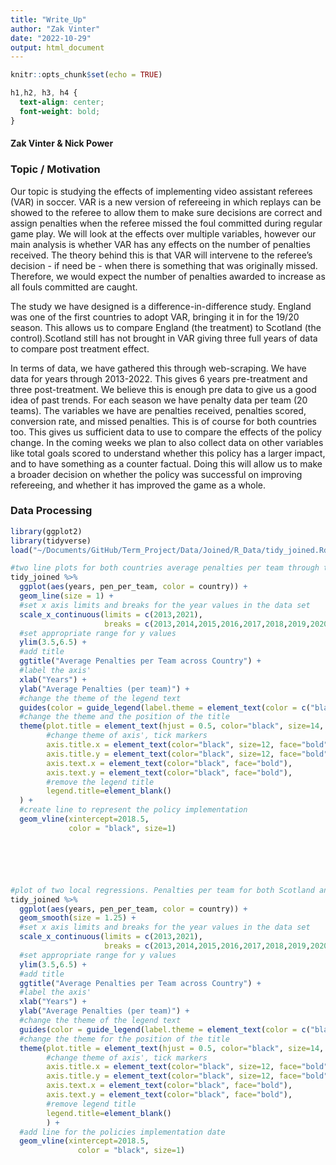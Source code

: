 ```yaml
---
title: "Write_Up"
author: "Zak Vinter"
date: "2022-10-29"
output: html_document
---
```


```r
knitr::opts_chunk$set(echo = TRUE)
```

```css
h1,h2, h3, h4 {
  text-align: center;
  font-weight: bold;
}

```


#### Zak Vinter & Nick Power





### Topic / Motivation

  Our topic is studying the effects of implementing video assistant referees (VAR) in soccer. VAR is a new version of refereeing in which replays can be showed to the referee to allow them to make sure decisions are correct and assign penalties when the referee missed the foul committed during regular game play.  We will look at the effects over multiple variables, however our main analysis is whether VAR has any effects on the number of penalties received. The theory behind this is that VAR will intervene to the referee’s decision - if need be - when there is something that was originally missed. Therefore, we would expect the number of penalties awarded to increase as all fouls committed are caught.
    
  The study we have designed is a difference-in-difference study. England was one of the first countries to adopt VAR, bringing it in for the 19/20 season. This allows us to compare England (the treatment) to Scotland (the control).Scotland still has not brought in VAR giving three full years of data to compare post treatment effect. 
	  
  In terms of data, we have gathered this through web-scraping. We have data for years through 2013-2022. This gives 6 years pre-treatment and three post-treatment. We believe this is enough pre data to give us a good idea of past trends. For each season we have penalty data per team (20 teams). The variables we have are penalties received, penalties scored, conversion rate, and missed penalties. This is of course for both countries too. This gives us sufficient data to use to compare the effects of the policy change. In the coming weeks we plan to also collect data on other variables like total goals scored to understand whether this policy has a larger impact, and to have something as a counter factual. Doing this will allow us to make a broader decision on whether the policy was successful on improving refereeing, and whether it has improved the game as a whole. 


### Data Processing

```r

library(ggplot2)
library(tidyverse)
load("~/Documents/GitHub/Term_Project/Data/Joined/R_Data/tidy_joined.Rdata")
```

```r

#two line plots for both countries average penalties per team through time
tidy_joined %>%
  ggplot(aes(years, pen_per_team, color = country)) +
  geom_line(size = 1) +
  #set x axis limits and breaks for the year values in the data set
  scale_x_continuous(limits = c(2013,2021), 
                     breaks = c(2013,2014,2015,2016,2017,2018,2019,2020,2021))+
  #set appropriate range for y values
  ylim(3.5,6.5) +
  #add title
  ggtitle("Average Penalties per Team across Country") +
  #label the axis'
  xlab("Years") +
  ylab("Average Penalties (per team)") +
  #change the theme of the legend text
  guides(color = guide_legend(label.theme = element_text(color = c("black"), face ="bold"))) +
  #change the theme and the position of the title
  theme(plot.title = element_text(hjust = 0.5, color="black", size=14, face="bold"),
        #change theme of axis', tick markers
        axis.title.x = element_text(color="black", size=12, face="bold"),
        axis.title.y = element_text(color="black", size=12, face="bold"),
        axis.text.x = element_text(color="black", face="bold"), 
        axis.text.y = element_text(color="black", face="bold"),
        #remove the legend title
        legend.title=element_blank()
  ) +
  #create line to represent the policy implementation 
  geom_vline(xintercept=2018.5, 
             color = "black", size=1)







```






```r

#plot of two local regressions. Penalties per team for both Scotland and England
tidy_joined %>%
  ggplot(aes(years, pen_per_team, color = country)) +
  geom_smooth(size = 1.25) +
  #set x axis limits and breaks for the year values in the data set
  scale_x_continuous(limits = c(2013,2021), 
                     breaks = c(2013,2014,2015,2016,2017,2018,2019,2020,2021))+
  #set appropriate range for y values
  ylim(3.5,6.5) +
  #add title
  ggtitle("Average Penalties per Team across Country") +
  #label the axis'
  xlab("Years") +
  ylab("Average Penalties (per team)") +
  #change the theme of the legend text
  guides(color = guide_legend(label.theme = element_text(color = c("black"), face ="bold"))) +
  #change the theme for the position of the title
  theme(plot.title = element_text(hjust = 0.5, color="black", size=14, face="bold"),
        #change theme of axis', tick markers
        axis.title.x = element_text(color="black", size=12, face="bold"),
        axis.title.y = element_text(color="black", size=12, face="bold"),
        axis.text.x = element_text(color="black", face="bold"), 
        axis.text.y = element_text(color="black", face="bold"),
        #remove legend title
        legend.title=element_blank()
        ) +
  #add line for the policies implementation date
  geom_vline(xintercept=2018.5, 
               color = "black", size=1)

```













